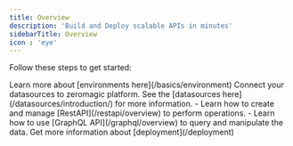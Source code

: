 ```yaml
---
title: Overview 
description: 'Build and Deploy scalable APIs in minutes'
sidebarTitle: Overview
icon : 'eye'
---
```


Follow these steps to get started:

<Steps >
  <Step title="Setup development environment" >
    Learn more about [environments here](/basics/environment)
  </Step>
  <Step title="Connect a data source">
    Connect your datasources to zeromagic platform. See the [datasources here](/datasources/introduction/) for more information.
  </Step>
  <Step title="Create RestAPI / GraphQL API">
    - Learn how to create and manage [RestAPI](/restapi/overview) to perform operations.
    - Learn how to use [GraphQL API](/graphql/overview) to query and manipulate the data.
  </Step>

  <Step title="Push to Deploy">
    Get more information about [deployment](/deployment)
  </Step>
</Steps>
